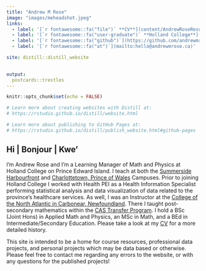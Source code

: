```yaml
---
title: "Andrew M Rose"
image: "images/meheadshot.jpeg"
links:
  - label: '[`r fontawesome::fa("file")` **CV**](content/AndrewRoseResume.pdf)'
  - label: '[`r fontawesome::fa("user-graduate")` **Holland College**](https://www.hollandcollege.com)'
  - label: '[`r fontawesome::fa("github")`](https://github.com/andrewmrose)'
  - label: '[`r fontawesome::fa("at")`](mailto:hello@andrewmrose.ca)'

site: distill::distill_website

  
output:
  postcards::trestles
---
```




```r
knitr::opts_chunk$set(echo = FALSE)

# Learn more about creating websites with Distill at:
# https://rstudio.github.io/distill/website.html

# Learn more about publishing to GitHub Pages at:
# https://rstudio.github.io/distill/publish_website.html#github-pages

```

## Hi | Bonjour | Kwe' {#pt}

I'm Andrew Rose and I'm a Learning Manager of Math and Physics at Holland College on Prince Edward Island. I teach at both the [Summerside Harbourfront](https://www.hollandcollege.com/about/campuses-and-centres/summerside-waterfront-campus.html) and [Charlottetown, Prince of Wales](https://www.google.com/maps/place/Holland+College/@46.2396504,-63.1217972,18z/data=!4m5!3m4!1s0x4b5e52e660aa9111:0x8245cdb2f7aa203c!8m2!3d46.2396405!4d-63.1206095?hl=en) Campuses. Prior to joining Holland College I worked with Health PEI as a Health Information Specialist performing statistical analysis and data visualization of data related to the province's healthcare services. As well, I was an Instructor at the [College of the North Atlantic in Carbonear, Newfoundland](https://www.cna.nl.ca/Explore-Our-Campuses/Carbonear.aspx). There I taught post-secondary mathematics within the [CAS Transfer Program](https://www.cna.nl.ca/program/cas-transfer-college-university#). I hold a BSc (Joint Hons) in Applied Math and Physics, an MSc in Math, and a BEd in Intermediate/Secondary Education. Please take a look at my [CV](content/AndrewRoseResume.pdf) for a more detailed history.

This site is intended to be a home for course resources, professional data projects, and personal projects which may be data based or otherwise. Please feel free to contact me regarding any errors to the website, or with any questions for the published projects!